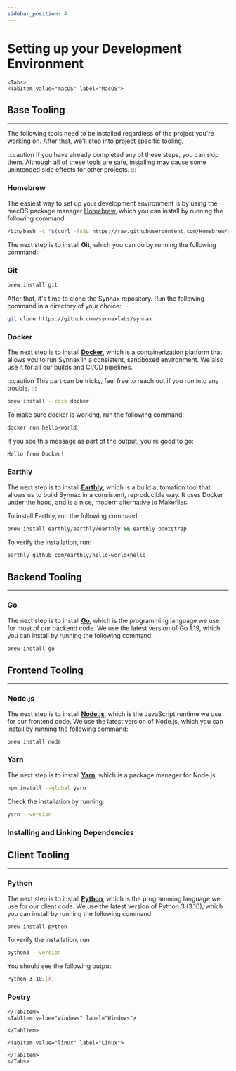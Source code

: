 ```yaml
---
sidebar_position: 4
---
```



# Setting up your Development Environment

```mdx-code-block
<Tabs>
<TabItem value="macOS" label="MacOS">
```

## Base Tooling
---

The following tools need to be installed regardless of the project you're working on.
After that, we'll step into project specific tooling.

:::caution
If you have already completed any of these steps, you can skip them. Although all of these
tools are safe, installing may cause some unintended side effects for other projects.
:::

### Homebrew

The easiest way to set up your development environment is by using
the macOS package manager [Homebrew](https://brew.sh/), which you can install by running the following
command:

```bash
/bin/bash -c "$(curl -fsSL https://raw.githubusercontent.com/Homebrew/install/HEAD/install.sh)"
```

The next step is to install **Git**, which you can do by running the following command:

### Git

```bash
brew install git
```

After that, it's time to clone the Synnax repository. Run the following command in a
directory of your choice:

```bash
git clone https://github.com/synnaxlabs/synnax
```

### Docker

The next step is to install [**Docker**](https://www.docker.com/), which is a containerization platform that
allows you to run Synnax in a consistent, sandboxed environment. We also use it
for all our builds and CI/CD pipelines.

:::caution
This part can be tricky, feel free to reach out if you run into any trouble.
:::

```bash
brew install --cask docker
```

To make sure docker is working, run the following command:

```bash
docker run hello-world
```

If you see this message as part of the output, you're good to go:

```bash
Hello from Docker!
```

### Earthly

The next step is to install [**Earthly**](https://earthly.dev/), which is a build automation tool that
allows us to build Synnax in a consistent, reproducible way. It uses Docker under the hood,
and is a nice, modern alternative to Makefiles.

To install Earthly, run the following command:

```bash
brew install earthly/earthly/earthly && earthly bootstrap
```

To verify the installation, run:

```bash
earthly github.com/earthly/hello-world+hello
```

## Backend Tooling
---

### Go

The next step is to install [**Go**](https://golang.org/), which is the programming language we use for
most of our backend code. We use the latest version of Go 1.19, which you can install
by running the following command:

```bash
brew install go
```

## Frontend Tooling
---

### Node.js

The next step is to install [**Node.js**](https://nodejs.org/en/), which is the JavaScript
runtime we use for our frontend code. We use the latest version of Node.js, which you
can install by running the following command:

```bash
brew install node
```

### Yarn

The next step is to install [**Yarn**](https://yarnpkg.com/), which is a package
manager for Node.js:

```bash
npm install --global yarn
```

Check the installation by running:

```bash
yarn --version
```

### Installing and Linking Dependencies

## Client Tooling
---

### Python

The next step is to install [**Python**](https://www.python.org/), which is the programming language we use for
our client code. We use the latest version of Python 3 (3.10), which you can install by
running the following command:

```bash
brew install python
```

To verify the installation, run

```bash
python3 --version
```

You should see the following output:

```bash
Python 3.10.[X]
````

### Poetry


```mdx-code-block
</TabItem>
<TabItem value="windows" label="Windows">
```

```mdx-code-block
</TabItem>
```

```mdx-code-block
<TabItem value="linux" label="Linux">
```

```mdx-code-block
</TabItem>
</Tabs>
```

